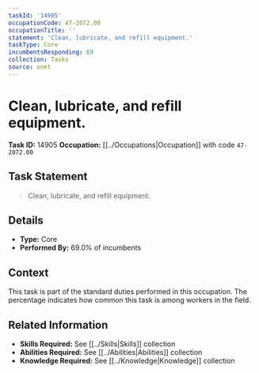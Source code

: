 ```yaml
---
taskId: '14905'
occupationCode: 47-2072.00
occupationTitle: ''
statement: 'Clean, lubricate, and refill equipment.'
taskType: Core
incumbentsResponding: 69
collection: Tasks
source: onet
---
```

# Clean, lubricate, and refill equipment.

**Task ID:** 14905
**Occupation:** [[../Occupations|Occupation]] with code `47-2072.00`

## Task Statement

> Clean, lubricate, and refill equipment.

## Details

- **Type:** Core
- **Performed By:** 69.0% of incumbents

## Context

This task is part of the standard duties performed in this occupation. The percentage indicates how common this task is among workers in the field.

## Related Information

- **Skills Required:** See [[../Skills|Skills]] collection
- **Abilities Required:** See [[../Abilities|Abilities]] collection
- **Knowledge Required:** See [[../Knowledge|Knowledge]] collection
